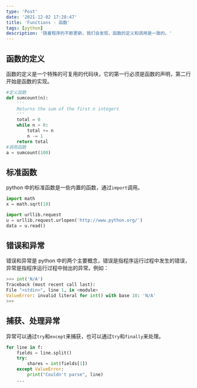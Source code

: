```yaml
---
type: 'Post'
date: '2021-12-02 17:28:47'
title: 'Functions - 函数'
tags: [python]
description: '随着程序的不断更新，我们会发现，函数的定义和调用是一致的。'
---
```


## 函数的定义

函数的定义是一个特殊的可复用的代码块，它的第一行必须是函数的声明，第二行开始是函数的实现。

```python
#定义函数
def sumcount(n):
    '''
    Returns the sum of the first n integers
    '''
    total = 0
    while n > 0:
        total += n
        n -= 1
    return total
#调用函数
a = sumcount(100)
```

## 标准函数

python 中的标准函数是一些内置的函数，通过`import`调用。

```python
import math
x = math.sqrt(10)

import urllib.request
u = urllib.request.urlopen('http://www.python.org/')
data = u.read()
```

## 错误和异常

错误和异常是 python 中的两个主要概念，错误是指程序运行过程中发生的错误，异常是指程序运行过程中抛出的异常。例如：

```python
>>> int('N/A')
Traceback (most recent call last):
File "<stdin>", line 1, in <module>
ValueError: invalid literal for int() with base 10: 'N/A'
>>>
```

## 捕获、处理异常

异常可以通过`try`和`except`来捕获，也可以通过`try`和`finally`来处理。

```python
for line in f:
    fields = line.split()
    try:
        shares = int(fields[1])
    except ValueError:
        print("Couldn't parse", line)
    ...
```
